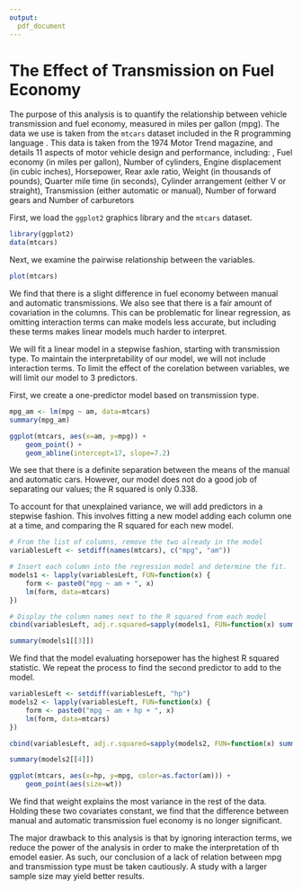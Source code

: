 ```yaml
---
output:
  pdf_document
---
```

The Effect of Transmission on Fuel Economy
==========================================

The purpose of this analysis is to quantify the relationship between
vehicle transmission and fuel economy, measured in miles per gallon
(mpg). The data we use is taken from the `mtcars` dataset included in
the R programming language . This data is taken from the 1974 Motor
Trend magazine, and details 11 aspects of motor vehicle design and
performance, including: , Fuel economy (in miles per gallon), Number
of cylinders, Engine displacement (in cubic inches), Horsepower, Rear
axle ratio, Weight (in thousands of pounds), Quarter mile time (in
seconds), Cylinder arrangement (either V or straight), Transmission
(either automatic or manual), Number of forward gears and Number of
carburetors

First, we load the `ggplot2` graphics library and the `mtcars` dataset.
```r
library(ggplot2)
data(mtcars)
```

Next, we examine the pairwise relationship between the variables.
```r
plot(mtcars)
```
We find that there is a slight difference in fuel economy between manual and
automatic transmissions. We also see that there is a fair amount of covariation
in the columns. This can be problematic for linear regression, as omitting
interaction terms can make models less accurate, but including these terms makes
linear models much harder to interpret.

We will fit a linear model in a stepwise fashion, starting with transmission
type. To maintain the interpretability of our model, we will not include
interaction terms. To limit the effect of the corelation between variables, we 
will limit our model to 3 predictors.

First, we create a one-predictor model based on transmission type.
```r
mpg_am <- lm(mpg ~ am, data=mtcars)
summary(mpg_am)

ggplot(mtcars, aes(x=am, y=mpg)) +
    geom_point() +
    geom_abline(intercept=17, slope=7.2)
```
We see that there is a definite separation between the means of the manual and automatic cars. However, our model does not do a good job of separating our values; the R squared
is only 0.338.

To account for that unexplained variance, we will add predictors in a stepwise fashion. 
This involves fitting a new model adding each column one at a time, and comparing the R squared for each new model.

```r
# From the list of columns, remove the two already in the model
variablesLeft <- setdiff(names(mtcars), c("mpg", "am"))

# Insert each column into the regression model and determine the fit.
models1 <- lapply(variablesLeft, FUN=function(x) {
    form <- paste0("mpg ~ am + ", x)
    lm(form, data=mtcars)
})

# Display the column names next to the R squared from each model
cbind(variablesLeft, adj.r.squared=sapply(models1, FUN=function(x) summary(x)$adj.r.squared))

summary(models1[[3]])
```
We find that the model evaluating horsepower has the highest R squared statistic. We repeat the process to find the second predictor to add to the model.

```r
variablesLeft <- setdiff(variablesLeft, "hp")
models2 <- lapply(variablesLeft, FUN=function(x) {
    form <- paste0("mpg ~ am + hp + ", x)
    lm(form, data=mtcars)
})

cbind(variablesLeft, adj.r.squared=sapply(models2, FUN=function(x) summary(x)$adj.r.squared))

summary(models2[[4]])

ggplot(mtcars, aes(x=hp, y=mpg, color=as.factor(am))) +
    geom_point(aes(size=wt))
```
We find that weight explains the most variance in the rest of the data.
Holding these two covariates constant, we find that the difference between manual and automatic transmission fuel economy is no longer significant.

The major drawback to this analysis is that by ignoring interaction terms, we reduce the power of the analysis in order to make the interpretation of th emodel easier. As such, our conclusion of a lack of relation between mpg and transmission type must be taken cautiously. A study with a larger sample size may yield better results.
